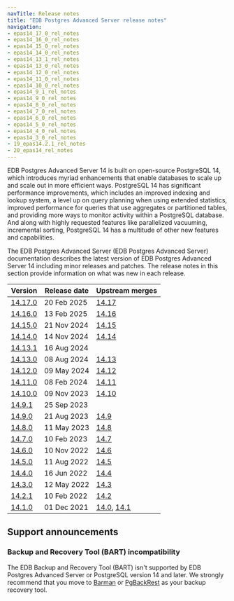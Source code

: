 ```yaml
---
navTitle: Release notes
title: "EDB Postgres Advanced Server release notes"
navigation:
- epas14_17_0_rel_notes
- epas14_16_0_rel_notes
- epas14_15_0_rel_notes
- epas14_14_0_rel_notes
- epas14_13_1_rel_notes
- epas14_13_0_rel_notes
- epas14_12_0_rel_notes
- epas14_11_0_rel_notes
- epas14_10_0_rel_notes
- epas14_9_1_rel_notes
- epas14_9_0_rel_notes
- epas14_8_0_rel_notes
- epas14_7_0_rel_notes
- epas14_6_0_rel_notes
- epas14_5_0_rel_notes
- epas14_4_0_rel_notes
- epas14_3_0_rel_notes
- 19_epas14.2.1_rel_notes
- 20_epas14_rel_notes
---
```


EDB Postgres Advanced Server 14 is built on open-source PostgreSQL 14, which introduces myriad enhancements that enable databases to scale up and scale out in more efficient ways. PostgreSQL 14 has significant performance improvements, which includes an improved indexing and lookup system, a level up on query planning when using extended statistics, improved performance for queries that use aggregates or partitioned tables, and providing more ways to monitor activity within a PostgreSQL database. And along with highly requested features like parallelized vacuuming, incremental sorting, PostgreSQL 14 has a multitude of other new features and capabilities.

The EDB Postgres Advanced Server (EDB Postgres Advanced Server) documentation describes the latest version of EDB Postgres Advanced Server 14 including minor releases and patches. The release notes in this section provide information on what was new in each release. 

| Version                           | Release date | Upstream merges                                                                                                          |
|-----------------------------------|--------------|--------------------------------------------------------------------------------------------------------------------------|
| [14.17.0](epas14_17_0_rel_notes)  | 20 Feb 2025  | [14.17](https://www.postgresql.org/docs/14/release-14-17.html/)                                                                                                                         |
| [14.16.0](epas14_16_0_rel_notes)  | 13 Feb 2025  | [14.16](https://www.postgresql.org/docs/14/release-14-16.html/)                                                                                                                         |
| [14.15.0](epas14_15_0_rel_notes)  | 21 Nov 2024  | [14.15](https://www.postgresql.org/docs/14/release-14-15.html/)                                                                                                                         |
| [14.14.0](epas14_14_0_rel_notes)  | 14 Nov 2024  | [14.14](https://www.postgresql.org/docs/14/release-14-14.html/)                                                                                                                         |
| [14.13.1](epas14_13_1_rel_notes)  | 16 Aug 2024  |                                                                                                                          |
| [14.13.0](epas14_13_0_rel_notes)  | 08 Aug 2024  | [14.13](https://www.postgresql.org/docs/14/release-14-13.html)                                                           |
| [14.12.0](epas14_12_0_rel_notes)  | 09 May 2024  | [14.12](https://www.postgresql.org/docs/14/release-14-12.html)                                                           |
| [14.11.0](epas14_11_0_rel_notes)  | 08 Feb 2024  | [14.11](https://www.postgresql.org/docs/14/release-14-11.html)                                                           |
| [14.10.0](epas14_10_0_rel_notes)  | 09 Nov 2023  | [14.10](https://www.postgresql.org/docs/14/release-14-10.html)                                                           |
| [14.9.1](epas14_9_1_rel_notes)    | 25 Sep 2023  |                                                                                                                          |
| [14.9.0](epas14_9_0_rel_notes)    | 21 Aug 2023  | [14.9](https://www.postgresql.org/docs/14/release-14-9.html)                                                             |
| [14.8.0](epas14_8_0_rel_notes)    | 11 May 2023  | [14.8](https://www.postgresql.org/docs/14/release-14-8.html)                                                             |
| [14.7.0](epas14_7_0_rel_notes)    | 10 Feb 2023  | [14.7](https://www.postgresql.org/docs/14/release-14-7.html)                                                             |
| [14.6.0](epas14_6_0_rel_notes)    | 10 Nov 2022  | [14.6](https://www.postgresql.org/docs/14/release-14-6.html)                                                             |
| [14.5.0](epas14_5_0_rel_notes)    | 11 Aug 2022  | [14.5](https://www.postgresql.org/docs/14/release-14-5.html)                                                             |
| [14.4.0](epas14_4_0_rel_notes)    | 16 Jun 2022  | [14.4](https://www.postgresql.org/docs/14/release-14-4.html)                                                             |
| [14.3.0](epas14_3_0_rel_notes)    | 12 May 2022  | [14.3](https://www.postgresql.org/docs/14/release-14-3.html)                                                             |
| [14.2.1](19_epas14.2.1_rel_notes) | 10 Feb 2022  | [14.2](https://www.postgresql.org/docs/14/release-14-2.html)                                                             |
| [14.1.0](20_epas14_rel_notes)     | 01 Dec 2021  | [14.0](https://www.postgresql.org/docs/14/release-14.html), [14.1](https://www.postgresql.org/docs/14/release-14-1.html) |

## Support announcements

### Backup and Recovery Tool (BART) incompatibility

The EDB Backup and Recovery Tool (BART) isn't supported by EDB Postgres Advanced Server or PostgreSQL version 14 and later. We strongly recommend that you move to [Barman](/supported-open-source/barman/) or [PgBackRest](/supported-open-source/pgbackrest/) as your backup recovery tool. 